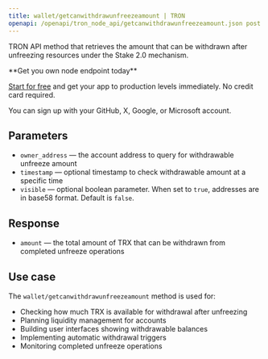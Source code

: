 ```yaml
---
title: wallet/getcanwithdrawunfreezeamount | TRON
openapi: /openapi/tron_node_api/getcanwithdrawunfreezeamount.json post /95e61622bf6a8af293978377718e3b77/wallet/getcanwithdrawunfreezeamount
---
```


TRON API method that retrieves the amount that can be withdrawn after unfreezing resources under the Stake 2.0 mechanism.

<Check>
**Get you own node endpoint today**

[Start for free](https://console.chainstack.com/) and get your app to production levels immediately. No credit card required.

You can sign up with your GitHub, X, Google, or Microsoft account.
</Check>


## Parameters

* `owner_address` — the account address to query for withdrawable unfreeze amount
* `timestamp` — optional timestamp to check withdrawable amount at a specific time
* `visible` — optional boolean parameter. When set to `true`, addresses are in base58 format. Default is `false`.

## Response

* `amount` — the total amount of TRX that can be withdrawn from completed unfreeze operations

## Use case

The `wallet/getcanwithdrawunfreezeamount` method is used for:

* Checking how much TRX is available for withdrawal after unfreezing
* Planning liquidity management for accounts
* Building user interfaces showing withdrawable balances
* Implementing automatic withdrawal triggers
* Monitoring completed unfreeze operations